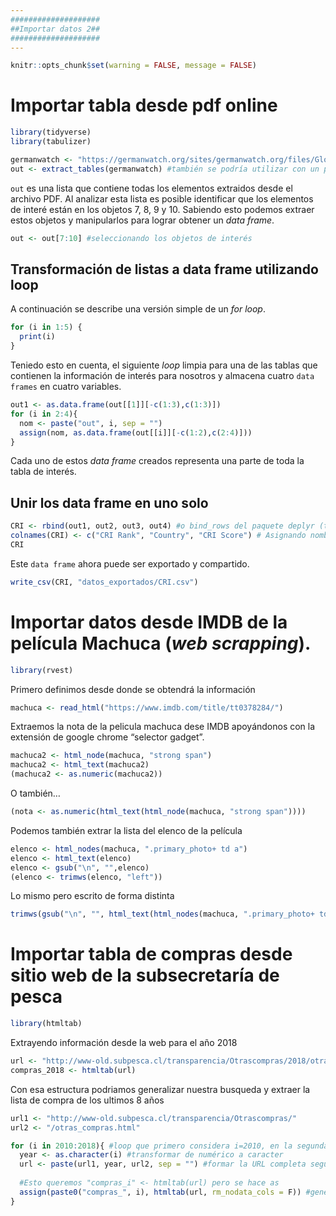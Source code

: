 ---
####################
##Importar datos 2##
####################
---

```{r, echo=FALSE}
knitr::opts_chunk$set(warning = FALSE, message = FALSE)
```

# Importar tabla desde pdf online

```{r}
library(tidyverse)
library(tabulizer)
```

```{r}
germanwatch <- "https://germanwatch.org/sites/germanwatch.org/files/Global%20Climate%20Risk%20Index%202019_2.pdf" 
out <- extract_tables(germanwatch) #también se podría utilizar con un pdf en el computador
```

`out` es una lista que contiene todas los elementos extraidos desde el archivo PDF. Al analizar esta lista es posible identificar que los elementos de interé están en los objetos 7, 8, 9 y 10. Sabiendo esto podemos extraer estos objetos y manipularlos para lograr obtener un *data frame*.

```{r}
out <- out[7:10] #seleccionando los objetos de interés
```

## Transformación de listas a data frame utilizando loop

A continuación se describe una versión simple de un *for loop*.

```{r}
for (i in 1:5) {
  print(i)
}
```

Teniedo esto en cuenta, el siguiente *loop* limpia para una de las tablas que contienen la información de interés para nosotros y almacena cuatro `data frames` en cuatro variables.

```{r}
out1 <- as.data.frame(out[[1]][-c(1:3),c(1:3)])
for (i in 2:4){
  nom <- paste("out", i, sep = "")
  assign(nom, as.data.frame(out[[i]][-c(1:2),c(2:4)]))
}
```

Cada uno de estos *data frame* creados representa una parte de toda la tabla de interés.

## Unir los data frame en uno solo

```{r}
CRI <- rbind(out1, out2, out3, out4) #o bind_rows del paquete deplyr (tambi?n de tidyverse)
colnames(CRI) <- c("CRI Rank", "Country", "CRI Score") # Asignando nombres a cada columna
CRI
```

Este `data frame` ahora puede ser exportado y compartido.

```{r}
write_csv(CRI, "datos_exportados/CRI.csv")
```


# Importar datos desde IMDB de la película Machuca (*web scrapping*).

```{r}
library(rvest)
```

Primero definimos desde donde se obtendrá la información

```{r}
machuca <- read_html("https://www.imdb.com/title/tt0378284/")
```

Extraemos la nota de la pelicula machuca dese IMDB apoyándonos con la extensión de google chrome "selector gadget".

```{r}
machuca2 <- html_node(machuca, "strong span")
machuca2 <- html_text(machuca2)
(machuca2 <- as.numeric(machuca2))
```

O también...

```{r}
(nota <- as.numeric(html_text(html_node(machuca, "strong span"))))
```

Podemos también extrar la lista del elenco de la película

```{r}
elenco <- html_nodes(machuca, ".primary_photo+ td a")
elenco <- html_text(elenco)
elenco <- gsub("\n", "",elenco)
(elenco <- trimws(elenco, "left"))
```

Lo mismo pero escrito de forma distinta

```{r}
trimws(gsub("\n", "", html_text(html_nodes(machuca, ".primary_photo+ td a"))), "left")
```

# Importar tabla de compras desde sitio web de la subsecretaría de pesca

```{r}
library(htmltab)
```

Extrayendo información desde la web para el año 2018

```{r}
url <- "http://www-old.subpesca.cl/transparencia/Otrascompras/2018/otras_compras.html"
compras_2018 <- htmltab(url)
```

Con esa estructura podriamos generalizar nuestra busqueda y extraer la lista de compra de los ultimos 8 años

```{r}
url1 <- "http://www-old.subpesca.cl/transparencia/Otrascompras/"
url2 <- "/otras_compras.html"

for (i in 2010:2018){ #loop que primero considera i=2010, en la segunda vuelta i=2011, etc, hasta i=2018
  year <- as.character(i) #transformar de numérico a caracter
  url <- paste(url1, year, url2, sep = "") #formar la URL completa según el año
  
  #Esto queremos "compras_i" <- htmltab(url) pero se hace as
  assign(paste0("compras_", i), htmltab(url, rm_nodata_cols = F)) #generar variable particular por año e incorporar la tabla importada
}
```


